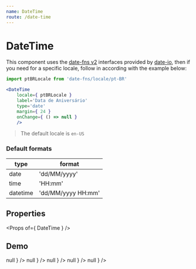 ```yaml
---
name: DateTime
route: /date-time
---
```



# DateTime

This component uses the [date-fns v2](https://github.com/date-fns/date-fns)
interfaces provided by [date-io](https://github.com/dmtrKovalenko/date-io),
then if you need for a specific locale, follow in according with the example below:

```jsx
import ptBRLocale from 'date-fns/locale/pt-BR'

<DateTime
    locale={ ptBRLocale }
    label='Data de Aniversário'
    type='date'
    margin={ 24 }
    onChange={ () => null }
    />
```

> The default locale is `en-US`

### Default formats

| type | format |
| -- | -- |
| date | 'dd/MM/yyyy' |
| time | 'HH:mm' |
| datetime | 'dd/MM/yyyy HH:mm' |

## Properties
<Props of={ DateTime } />

## Demo
<Playground>
    <DateTime label='Birth date' format='MM/dd/yyyy' type='date' margin={ 24 } onChange={ () => null } />
    <DateTime label='Дата рождения' locale={ ruLocale } type='date' margin={ 24 } onChange={ () => null } />
    <DateTime label='Data de aniversário' locale={ ptBRLocale } type='date' margin={ 24 } onChange={ () => null } />
    <DateTime label='Scrum' margin={ 24 } type='time' onChange={ () => null } />
    <DateTime label='Schedule meeting' margin={ 24 } type='datetime' onChange={ () => null } />
</Playground>
